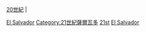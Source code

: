 {{portal|薩爾瓦多}}


[[:Category:依年份劃分的20世紀薩爾瓦多|20世紀]] |  

[[Category:依年份劃分的21世紀中美洲|El Salvador]]
[[Category:21世紀薩爾瓦多|Category:21世紀薩爾瓦多]]
[[Category:依年份劃分的薩爾瓦多|21st]]
[[Category:依年份劃分的21世紀各國|El Salvador]]